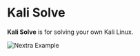 
# Kali Solve

**Kali Solve** is for solving your own Kali Linux.


<Bleed>![Nextra Example](https://www.kali.org/blog/kali-community-themes/images/kali4kids.png)</Bleed>

<script src="https://utteranc.es/client.js"
        repo="MohammadTaseenKhan/comment-hosting"
        issue-term="https://www.kalisolve.ml"
        theme="github-dark"
        crossorigin="anonymous"
        async>
</script>